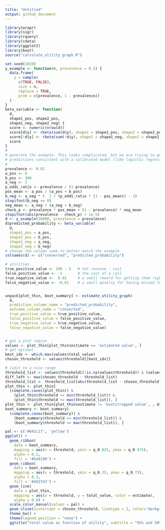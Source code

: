 ```yaml
---
title: "Untitled"
output: github_document
---
```


```r
library(wrapr)
library(sigr)
library(rquery)
library(cdata)
library(ggplot2)
library(boot)
source("calculate_utility_graph.R")

set.seed(2020)
y_example <- function(n, prevalence = 0.5) {
  data.frame(
    y = sample(
      c(TRUE, FALSE), 
      size = n, 
      replace = TRUE,
      prob = c(prevalence, 1 - prevalence))
  )
}
beta_variable <- function(
  d, 
  shape1_pos, shape2_pos, 
  shape1_neg, shape2_neg) {
  score <- numeric(nrow(d))
  score[d$y] <- rbeta(sum(d$y), shape1 = shape1_pos, shape2 = shape2_pos)
  score[!d$y] <- rbeta(sum(!d$y), shape1 = shape1_neg, shape2 = shape2_neg)
  score
}
#
# generate the example. This looks complicated, but we are trying to generate
# predictions consistent with a calibrated model (like logistic regression)
#
prevalence <- 0.01
a_pos <- 6
b_pos <- 300
a_neg <- 3
p_odds_ratio <- prevalence / (1-prevalence)
pos_mean <- a_pos / (a_pos + b_pos)
b_neg <- a_neg * (  1 / (p_odds_ratio * (1 - pos_mean)) - 1)
stopifnot(b_neg >= 0)
neg_mean <- a_neg / (a_neg + b_neg)
check_p <- prevalence * pos_mean + (1 - prevalence) * neg_mean
stopifnot(abs(prevalence - check_p) < 1e-5)
d <- y_example(10000, prevalence = prevalence)
d$predicted_probability <- beta_variable(
  d,
  shape1_pos = a_pos, 
  shape2_pos = b_pos,
  shape1_neg = a_neg,
  shape2_neg = b_neg)
# change the column name to better match the example
colnames(d) <- c("converted", "predicted_probability")

# utilities
true_positive_value <- 100 - 5   # net revenue - cost
false_positive_value <- -5       # the cost of a call
true_negative_value <-  0.01     # a small reward for getting them right
false_negative_value <- -0.01    # a small penalty for having missed them


unpack[plot_thin, boot_summary] <- estimate_utility_graph(
  d,
  prediction_column_name = "predicted_probability",
  outcome_column_name = "converted",
  true_positive_value = true_positive_value,
  false_positive_value = false_positive_value,
  true_negative_value = true_negative_value,
  false_negative_value = false_negative_value)


# get a plot region
values <- plot_thin[plot_thin$estimate == 'estimated value', ]
# get optimal
best_idx <- which.max(values$total_value)
chosen_threshold <- values$threshold[[best_idx]]

# limit to a nice range
threshold_list <- values$threshold[(!is.na(values$threshold)) & (values$total_value >= -0.5*max(values$total_value))]
diff_left <- max(chosen_threshold - threshold_list)
threshold_list <- threshold_list[abs(threshold_list - chosen_threshold) <= 2*diff_left]
plot_thin <- plot_thin[
  (complete.cases(plot_thin)) &
    (plot_thin$threshold >= min(threshold_list)) &
    (plot_thin$threshold <= max(threshold_list)), ]
plot_thin <- plot_thin[plot_thin$estimate != 'bootstrapped value', , drop = FALSE]
boot_summary <- boot_summary[
  (complete.cases(boot_summary)) &
    (boot_summary$threshold >= min(threshold_list)) &
    (boot_summary$threshold <= max(threshold_list)), ]

pal <- c('#841c17', 'yellow')
ggplot() +
  geom_ribbon(
    data = boot_summary,
    mapping = aes(x = threshold, ymin = q_0.025, ymax = q_0.975),
    alpha = 0.2,
    fill = '#5e8190') +
  geom_ribbon(
    data = boot_summary,
    mapping = aes(x = threshold, ymin = q_0.25, ymax = q_0.75),
    alpha = 0.3,
    fill = '#263743') +
  geom_line(
    data = plot_thin,
    mapping = aes(x = threshold, y = total_value, color = estimate),
    alpha = 0.8) + 
  scale_color_manual(values = pal) +
  geom_vline(xintercept = chosen_threshold, linetype = 2, color='darkgray') +
  theme_bw() +
  theme(legend.position = "none") +
  ggtitle("total value as function of utility", subtitle = "95% and 50% quartile ranges shown")
```

